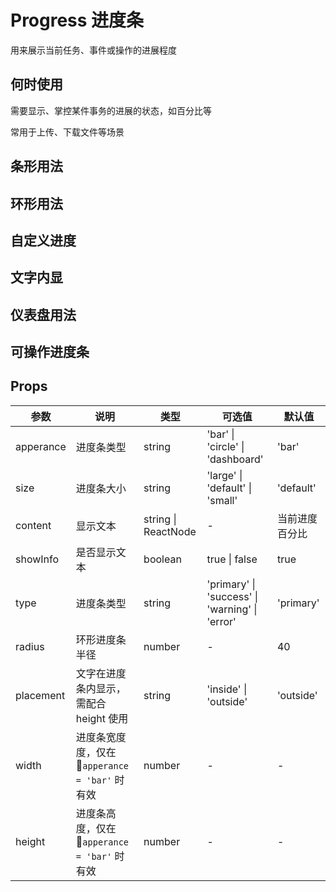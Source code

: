 # Progress 进度条

用来展示当前任务、事件或操作的进展程度

## 何时使用

需要显示、掌控某件事务的进展的状态，如百分比等

常用于上传、下载文件等场景

## 条形用法


<DemoType />

## 环形用法


<DemoCircle />

## 自定义进度


<DemoActive />

## 文字内显


<DemoWord />

## 仪表盘用法


<DemoDash />

## 可操作进度条


<DemoOperate />

## Props

| 参数      | 说明                                          | 类型                | 可选值                                         | 默认值         |
| --------- | --------------------------------------------- | ------------------- | ---------------------------------------------- | -------------- |
| apperance | 进度条类型                                    | string              | 'bar' \| 'circle' \| 'dashboard'               | 'bar'          |
| size      | 进度条大小                                    | string              | 'large' \| 'default' \| 'small'                | 'default'      |
| content   | 显示文本                                      | string \| ReactNode | -                                              | 当前进度百分比 |
| showInfo  | 是否显示文本                                  | boolean             | true \| false                                  | true           |
| type      | 进度条类型                                    | string              | 'primary' \| 'success' \| 'warning' \| 'error' | 'primary'      |
| radius    | 环形进度条半径                                | number              | -                                              | 40             |
| placement | 文字在进度条内显示，需配合 height 使用        | string              | 'inside' \| 'outside'                          | 'outside'      |
| width     | 进度条宽度度，仅在 `apperance = 'bar'` 时有效 | number              | -                                              | -              |
| height    | 进度条高度，仅在 `apperance = 'bar'` 时有效   | number              | -                                              | -              |
